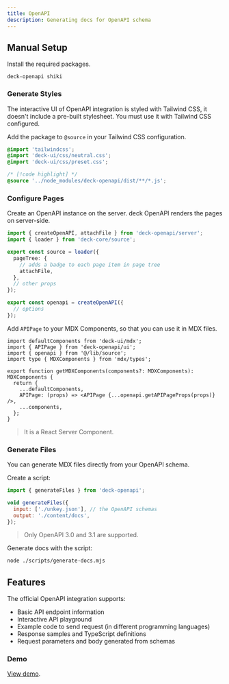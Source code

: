 ```yaml
---
title: OpenAPI
description: Generating docs for OpenAPI schema
---
```


## Manual Setup

Install the required packages.

```package-install
deck-openapi shiki
```

### Generate Styles

The interactive UI of OpenAPI integration is styled with Tailwind CSS, it doesn't include a pre-built stylesheet.
You must use it with Tailwind CSS configured.

Add the package to `@source` in your Tailwind CSS configuration.

```css title="Tailwind CSS"
@import 'tailwindcss';
@import 'deck-ui/css/neutral.css';
@import 'deck-ui/css/preset.css';

/* [!code highlight] */
@source '../node_modules/deck-openapi/dist/**/*.js';
```

### Configure Pages

Create an OpenAPI instance on the server. deck OpenAPI renders the pages on server-side.

```ts title="lib/source.ts"
import { createOpenAPI, attachFile } from 'deck-openapi/server';
import { loader } from 'deck-core/source';

export const source = loader({
  pageTree: {
    // adds a badge to each page item in page tree
    attachFile,
  },
  // other props
});

export const openapi = createOpenAPI({
  // options
});
```

Add `APIPage` to your MDX Components, so that you can use it in MDX files.

```tsx title="mdx-components.tsx"
import defaultComponents from 'deck-ui/mdx';
import { APIPage } from 'deck-openapi/ui';
import { openapi } from '@/lib/source';
import type { MDXComponents } from 'mdx/types';

export function getMDXComponents(components?: MDXComponents): MDXComponents {
  return {
    ...defaultComponents,
    APIPage: (props) => <APIPage {...openapi.getAPIPageProps(props)} />,
    ...components,
  };
}
```

> It is a React Server Component.

### Generate Files

You can generate MDX files directly from your OpenAPI schema.

Create a script:

```js title="scripts/generate-docs.mjs"
import { generateFiles } from 'deck-openapi';

void generateFiles({
  input: ['./unkey.json'], // the OpenAPI schemas
  output: './content/docs',
});
```

> Only OpenAPI 3.0 and 3.1 are supported.

Generate docs with the script:

```bash
node ./scripts/generate-docs.mjs
```

## Features

The official OpenAPI integration supports:

- Basic API endpoint information
- Interactive API playground
- Example code to send request (in different programming languages)
- Response samples and TypeScript definitions
- Request parameters and body generated from schemas

### Demo

[View demo](/docs/openapi).
